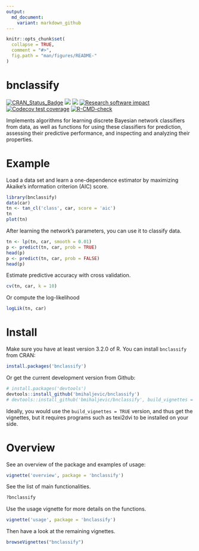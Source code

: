 ```yaml
---
output:
  md_document:
    variant: markdown_github
---
```


```r
knitr::opts_chunk$set(
  collapse = TRUE,
  comment = "#>",
  fig.path = "man/figures/README-"
)
```
# bnclassify

[![CRAN_Status_Badge](https://www.r-pkg.org/badges/version/bnclassify)](https://cran.r-project.org/package=bnclassify)
![](https://cranlogs.r-pkg.org/badges/bnclassify?color=yellow)
![](https://cranlogs.r-pkg.org/badges/grand-total/bnclassify?color=yellowgreen)
[![Research software impact](http://depsy.org/api/package/cran/bnclassify/badge.svg)](http://depsy.org/package/r/bnclassify)
[![Codecov test coverage](https://codecov.io/gh/bmihaljevic/bnclassify/branch/master/graph/badge.svg)](https://app.codecov.io/gh/bmihaljevic/bnclassify?branch=master)
[![R-CMD-check](https://github.com/bmihaljevic/bnclassify/actions/workflows/R-CMD-check.yaml/badge.svg)](https://github.com/bmihaljevic/bnclassify/actions/workflows/R-CMD-check.yaml)

Implements algorithms for learning discrete Bayesian network classifiers from data, as well as functions for using these classifiers for prediction, assessing their predictive performance, and inspecting and analyzing their properties.

# Example 

Load a data set and learn a one-dependence estimator by maximizing Akaike's information criterion (AIC) score.
```r
library(bnclassify)
data(car)
tn <- tan_cl('class', car, score = 'aic')
tn
plot(tn)
```

After learning the network's parameters, you can use it to classify data. 
```r
tn <- lp(tn, car, smooth = 0.01)
p <- predict(tn, car, prob = TRUE)
head(p)
p <- predict(tn, car, prob = FALSE)
head(p)
```

Estimate predictive accuracy with cross validation.
```r
cv(tn, car, k = 10)
```

Or compute the log-likelihood 
```r
logLik(tn, car)
```

# Install

Make sure you have at least version 3.2.0 of R. You can install `bnclassify` from CRAN:
```r
install.packages('bnclassify')
```

Or get the current development version from Github:
```r
# install.packages('devtools')
devtools::install_github('bmihaljevic/bnclassify')
# devtools::install_github('bmihaljevic/bnclassify', build_vignettes = TRUE)
```

Ideally, you would use the `build_vignettes = TRUE` version, and thus get the vignettes, but it requires programs such as texi2dvi to be installed on your side. 

# Overview

See an overview of the package and examples of usage:

```r
vignette('overview', package = 'bnclassify')
```


See the list of main functionalities.

```r
?bnclassify
```

Use the usage vignette for more details on the functions.

``` r
vignette('usage', package = 'bnclassify')
```

Then have a look at the remaining vignettes.

``` r
browseVignettes("bnclassify")
```
